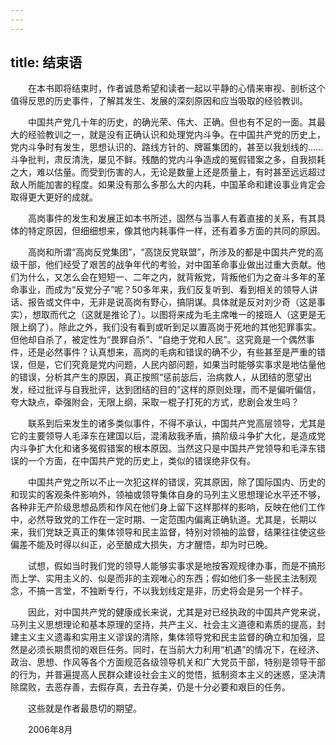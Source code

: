 ```yaml
---
---
---
```

title: 结束语
---




　　在本书即将结束时，作者诚恳希望和读者一起以平静的心情来审视、剖析这个值得反思的历史事件，了解其发生、发展的深刻原因和应当吸取的经验教训。

　　中国共产党几十年的历史，的确光荣、伟大、正确。但也有不足的一面。其最大的经验教训之一，就是没有正确认识和处理党内斗争。在中国共产党的历史上，党内斗争时有发生，思想认识的、路线方针的、牌匾集团的，甚至以我划线的……斗争批判，肃反清洗，屡见不鲜。残酷的党内斗争造成的冤假错案之多，自我损耗之大，难以估量。而受到伤害的人，无论是数量上还是质量上，有时甚至远远超过敌人所能加害的程度。如果没有那么多那么大的内耗，中国革命和建设事业肯定会取得更大更好的成就。

　　高岗事件的发生和发展正如本书所述，固然与当事人有着直接的关系，有其具体的特定原因，但细细想来，像其他内耗事件一样，还有着多方面的共同的原因。

　　高岗和所谓“高岗反党集团”，“高饶反党联盟”，所涉及的都是中国共产党的高级干部，他们经受了艰苦的战争年代的考验，对中国革命事业做出过重大贡献。他们为什么，又怎么会在短短一、二年之内，就背叛党，背叛他们为之奋斗多年的革命事业，而成为“反党分子”呢？50多年来，我们反复听到、看到相关的领导人讲话、报告或文件中，无非是说高岗有野心，搞阴谋。具体就是反对刘少奇（这是事实），想取而代之（这就是推论了）。以图将来成为毛主席唯一的接班人（这更是无限上纲了）。除此之外，我们没有看到或听到足以置高岗于死地的其他犯罪事实。但他却自杀了，被定性为“畏罪自杀”、“自绝于党和人民”。这究竟是一个偶然事件，还是必然事件？认真想来，高岗的毛病和错误的确不少，有些甚至是严重的错误，但是，它们究竟是党内问题，人民内部问题，如果当时能够实事求是地估量他的错误，分析其产生的原因，真正按照“惩前毖后，治病救人，从团结的愿望出发，经过批评与自我批评，达到团结的目的”这样的原则处理，而不是偏听偏信，夸大缺点，牵强附会，无限上纲，采取一棍子打死的方式，悲剧会发生吗？

　　联系到后来发生的诸多类似事件，不得不承认，中国共产党高层领导，尤其是它的主要领导人毛泽东在建国以后，混淆敌我矛盾，搞阶级斗争扩大化，是造成党内斗争扩大化和诸多冤假错案的根本原因。当然这只是中国共产党领导和毛泽东错误的一个方面，在中国共产党的历史上，类似的错误绝非仅有。

　　中国共产党之所以不止一次犯这样的错误，究其原因，除了国际国内、历史的和现实的客观条件影响外，领袖或领导集体自身的马列主义思想理论水平还不够，各种非无产阶级思想品质和作风在他们身上留下这样那样的影响，反映在他们工作中，必然导致党的工作在一定时期、一定范围内偏离正确轨道。尤其是，长期以来，我们党缺乏真正的集体领导和民主监督，特别对领袖的监督，结果往往使这些偏差不能及时得以纠正，必至酿成大损失，方才醒悟，却为时已晚。

　　试想，假如当时我们党的领导人能够实事求是地按客观规律办事，而是不搞形而上学、实用主义的、似是而非的主观唯心的东西；假如他们多一些民主法制观念，不搞一言堂，不独断专行，不以我划线定是非，历史将会是另一个样子。

　　因此，对中国共产党的健康成长来说，尤其是对已经执政的中国共产党来说，马列主义思想理论和基本原理的坚持，共产主义、社会主义道德和素质的提高，封建主义主义遗毒和实用主义谬误的清除，集体领导党和民主监督的确立和加强，显然是必须长期贯彻的艰巨任务。同时，在当前大力利用“机遇”的情况下，在经济、政治、思想、作风等各个方面规范各级领导机关和广大党员干部，特别是领导干部的行为，并普遍提高人民群众建设社会主义的觉悟，抵制资本主义的迷惑，坚决清除腐败，去恶存善，去假存真，去丑存美，仍是十分必要和艰巨的任务。

　　这些就是作者最恳切的期望。

　　2006年8月